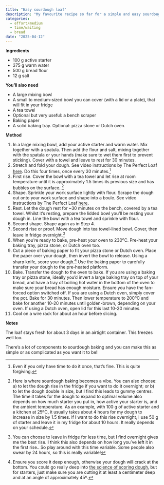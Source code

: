 ```yaml
---
title: "Easy sourdough loaf"
description: "My favourite recipe so far for a simple and easy sourdough loaf"
categories:
  - effort/medium
  - time/waiting
  - bread
date: "2025-04-12"
---
```


**Ingredients**

-   100 g active starter
-   375 g warm water
-   500 g bread flour
-   12 g salt

**You'll also need**

-   A large mixing bowl
-   A small to medium-sized bowl you can cover (with a lid or a plate), that will fit in your fridge
-   A tea towel
-   Optional but very useful: a bench scraper
-   Baking paper
-   A solid baking tray. Optional: pizza stone or Dutch oven.

**Method**

1.  In a large mixing bowl, add your active starter and warm water. Mix together with a spatula. Then add the flour and salt, mixing together with the spatula or your hands (make sure to wet them first to prevent sticking). Cover with a towel and leave to rest for 30 minutes.
2.  Stretch and fold your dough. See video instructions by The Perfect Loaf [here](https://youtu.be/HprDjPWuiN8?si=f9VE9mVz7qCME8mc). Do this four times, once every 30 minutes.[^1]
3.  First rise. Cover the bowl with a tea towel and let rise at room temperature until it is approximately 1.5 times its previous size and has bubbles on the surface. [^2]
4.  Shape. Sprinkle your work surface lightly with flour. Scrape the dough out onto your work surface and shape into a boule. See video instructions by The Perfect Loaf [here](https://youtu.be/IWA0RAAsBHg?si=IZNcPAkxSkeKTeIt).
5.  Rest. Let the dough rest for \~30 minutes on the bench, covered by a tea towel. Whilst it's resting, prepare the lidded bowl you'll be resting your dough in. Line the bowl with a tea towel and sprinkle with flour.
6.  Second shape. Shape again as in Step 4.
7.  Second rise or proof. Move dough into tea towel-lined bowl. Cover, then leave in fridge overnight.[^3]
8.  When you're ready to bake, pre-heat your oven to 230ºC. Pre-heat your baking tray, pizza stone, or Dutch oven too.
9.  Cut a piece of baking paper to fit your pizza stone or Dutch oven. Place the paper over your dough, then invert the bowl to release. Using a sharp knife, score your dough.[^4] Use the baking paper to carefully transfer your dough to the pre-heated platform.
10. Bake. Transfer the dough to the oven to bake. If you are using a baking tray or pizza stone, ideally you'd invert a large baking tray on top of your bread, and have a tray of boiling hot water in the bottom of the oven to make sure your bread has enough moisture. Ensure you have the fan-forced option switched off. If you are using a Dutch oven, simply cover the pot. Bake for 30 minutes. Then lower temperature to 200ºC and bake for another 10-20 minutes until golden-brown, depending on your oven. If using a Dutch oven, open lid for this last 10-20 minutes.
11. Cool on a wire rack for about an hour before slicing.

[^1]: Even if you only have time to do it once, that's fine. This is quite forgiving.

[^2]: Here is where sourdough baking becomes a vibe. You can also choose: a) to let the dough rise in the fridge if you want to do it overnight; or b) to let the dough double in size, but I find this leads to gummy centres. The time it takes for the dough to expand to optimal volume also depends on how much starter you put in, how active your starter is, and the ambient temperature. As an example, with 100 g of active starter and a kitchen at 25ºC, it usually takes about 4 hours for my dough to increase in size by 1.5 times. If I want to do this rise overnight, I use 50 g of starter and leave it in my fridge for about 10 hours. It really depends on your schedule.

[^3]: You can choose to leave in fridge for less time, but I find overnight gives me the best rise. I think this also depends on how long you've left it in the first rise.. So play around with this time variable. Some people also swear by 24 hours, so this is really variable!

[^4]: Ensure you score it deep enough, otherwise your dough will crack at the bottom. You could go really deep into [the science of scoring dough](https://youtu.be/qRX3rulyXS8?si=mGRj4R1sjS_B46jN), but for starters, just make sure you are cutting it at least a centimeter deep and at an angle of approximately 45º.

**Notes**

The loaf stays fresh for about 3 days in an airtight container. This freezes well too.

There's a lot of components to sourdough baking and you can make this as simple or as complicated as you want it to be!

